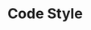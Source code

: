 ---
title: 'Code Style'
description: 'Mintlify gives you complete control over the look and feel of your documentation using the docs.json file'
icon: 'paint-brush'
---
